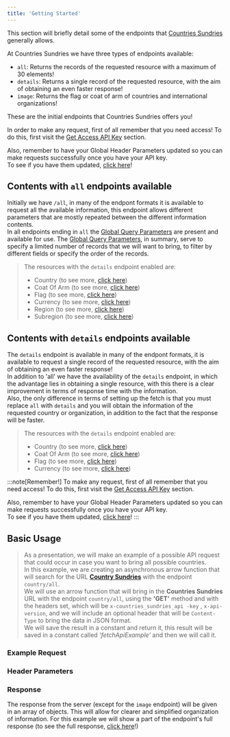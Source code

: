 ```yaml
---
title: 'Getting Started'
---
```




This section will briefly detail some of the endpoints that [Countries Sundries]() generally allows.

At Countries Sundries we have three types of endpoints available:
+ `all`: Returns the records of the requested resource with a maximum of 30 elements!
+ `details`: Returns a single record of the requested resource, with the aim of obtaining an even faster response!
+ `image`: Returns the flag or coat of arm of countries and international organizations!

These are the initial endpoints that Countries Sundries offers you!

In order to make any request, first of all remember that you need access!
To do this, first visit the [Get Access API Key](/docs/introduction/get-api-key) section.

Also, remember to have your Global Header Parameters updated so you can make requests successfully once you have your API key.\
To see if you have them updated, [click here](/docs/api-reference/global-header-parameters)!

## Contents with `all` endpoints available

Initially we have `/all`, in many of the endpont formats it is available to request all the available information, this endpoint allows different parameters that are mostly repeated between the different information contents.\
In all endpoints ending in `all` the [Global Query Parameters]() are present and available for use.
The [Global Query Parameters](), in summary, serve to specify a limited number of records that we will want to bring, to filter by different fields or specify the order of the records.

>The resources with the `details` endpoint enabled are:
>+ Country (to see more, [click here](/docs/api-docs/country))
>+ Coat Of Arm (to see more, [click here](/docs/api-docs/coat-of-arm))
>+ Flag (to see more, [click here](/docs/api-docs/flag))
>+ Currency (to see more, [click here](/docs/api-docs/currency))
>+ Region (to see more, [click here](/docs/api-docs/region))
>+ Subregion (to see more, [click here](/docs/api-docs/sub-region))

## Contents with `details` endpoints available

The `details` endpoint is available in many of the endpont formats, it is available to request a single record of the requested resource, with the aim of obtaining an even faster response!\
In addition to 'all' we have the availability of the `details` endpoint, in which the advantage lies in obtaining a single resource, with this there is a clear improvement in terms of response time with the information.\
Also, the only difference in terms of setting up the fetch is that you must replace `all` with `details` and you will obtain the information of the requested country or organization, in addition to the fact that the response will be faster.

>The resources with the `details` endpoint enabled are:
>+ Country (to see more, [click here](/docs/api-docs/country))
>+ Coat Of Arm (to see more, [click here](/docs/api-docs/coat-of-arm))
>+ Flag (to see more, [click here](/docs/api-docs/flag))
>+ Currency (to see more, [click here](/docs/api-docs/currency))

:::note[Remember!]
To make any request, first of all remember that you need access!
To do this, first visit the [Get Access API Key](/docs/introduction/get-api-key) section.

Also, remember to have your Global Header Parameters updated so you can make requests successfully once you have your API key.\
To see if you have them updated, [click here](/docs/api-reference/global-header-parameters)!
:::

## Basic Usage
>As a presentation, we will make an example of a possible API request that could occur in case you want to bring all possible countries.\
In this example, we are creating an asynchronous arrow function that will search for the URL [**Country Sundries**](http://countries-sundries-api.com/) with the endpoint `country/all`.\
We will use an arrow function that will bring in the **Countries Sundries** URL with the endpoint `country/all`, using the **'GET'** method and with the headers set, which will be `x-countries_sundries_api -key` , `x-api-version`, and we will include an optional header that will be `Content-Type` to bring the data in JSON format.\
We will save the result in a constant and return it, this result will be saved in a constant called _'fetchApiExample'_ and then we will call it.

### Example Request
<CodeExampleGettingStartedAll />

### Header Parameters
<GlobalHeaderNote />

### Response
The response from the server (except for the `image` endpoint) will be given in an array of objects. This will allow for clearer and simplified organization of information.
For this example we will show a part of the endpoint's full response (to see the full response, [click here](/docs/api-docs/country)!)

<ResponseGettingStartedAll />